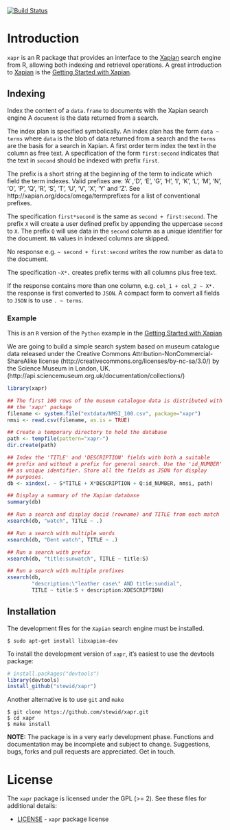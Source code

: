 [![Build Status](https://travis-ci.org/stewid/xapr.png)](https://travis-ci.org/stewid/xapr)

# Introduction

`xapr` is an R package that provides an interface to the
[Xapian](http://xapian.org/) search engine from R, allowing both
indexing and retrievel operations. A great introduction to
[Xapian](http://xapian.org/) is the
[Getting Started with Xapian](http://getting-started-with-xapian.readthedocs.org/en/latest/).

## Indexing

Index the content of a `data.frame` to documents with the Xapian
search engine A `document` is the data returned from a search.

The index plan is specified symbolically. An index plan has the form
`data ~ terms` where `data` is the blob of data returned from a search
and the `terms` are the basis for a search in Xapian. A first order
term index the text in the column as free text. A specification of the
form `first:second` indicates that the text in `second` should be
indexed with prefix `first`.

The prefix is a short string at the beginning of the term to indicate
which field the term indexes. Valid prefixes are: 'A' ,'D', 'E', 'G',
'H', 'I', 'K', 'L', 'M', 'N', 'O', 'P', 'Q', 'R', 'S', 'T', 'U', 'V',
'X', 'Y' and 'Z'. See http://xapian.org/docs/omega/termprefixes for a
list of conventional prefixes.

The specification `first*second` is the same as `second +
first:second`. The prefix `X` will create a user defined prefix by
appending the uppercase `second` to `X`. The prefix `Q` will use data
in the `second` column as a unique identifier for the document. `NA`
values in indexed columns are skipped.

No response e.g. `~ second + first:second` writes the row number as
data to the document.

The specification `~X*.` creates prefix terms with all columns plus
free text.

If the response contains more than one column, e.g. `col_1 + col_2 ~
X*.` the response is first converted to `JSON`. A compact form to
convert all fields to `JSON` is to use `. ~ terms`.

### Example

This is an `R` version of the `Python` example in the
[Getting Started with Xapian](http://getting-started-with-xapian.readthedocs.org/en/latest/practical_example/index.html)

We are going to build a simple search system based on museum catalogue
data released under the Creative Commons Attribution-NonCommercial-
ShareAlike license (http://creativecommons.org/licenses/by-nc-sa/3.0/)
by the Science Museum in London, UK.
(http://api.sciencemuseum.org.uk/documentation/collections/)

```r
library(xapr)

## The first 100 rows of the museum catalogue data is distributed with
## the 'xapr' package
filename <- system.file("extdata/NMSI_100.csv", package="xapr")
nmsi <- read.csv(filename, as.is = TRUE)

## Create a temporary directory to hold the database
path <- tempfile(pattern="xapr-")
dir.create(path)

## Index the 'TITLE' and 'DESCRIPTION' fields with both a suitable
## prefix and without a prefix for general search. Use the 'id_NUMBER'
## as unique identifier. Store all the fields as JSON for display
## purposes.
db <- xindex(. ~ S*TITLE + X*DESCRIPTION + Q:id_NUMBER, nmsi, path)

## Display a summary of the Xapian database
summary(db)

## Run a search and display docid (rowname) and TITLE from each match
xsearch(db, "watch", TITLE ~ .)

## Run a search with multiple words
xsearch(db, "Dent watch", TITLE ~ .)

## Run a search with prefix
xsearch(db, "title:sunwatch", TITLE ~ title:S)

## Run a search with multiple prefixes
xsearch(db,
        "description:\"leather case\" AND title:sundial",
        TITLE ~ title:S + description:XDESCRIPTION)
```

## Installation

The development files for the `Xapian` search engine must be
installed.

```
$ sudo apt-get install libxapian-dev
```

To install the development version of `xapr`, it's easiest to use the
devtools package:

```r
# install.packages("devtools")
library(devtools)
install_github("stewid/xapr")
```

Another alternative is to use `git` and `make`

```
$ git clone https://github.com/stewid/xapr.git
$ cd xapr
$ make install
```

**NOTE:** The package is in a very early development phase. Functions
and documentation may be incomplete and subject to
change. Suggestions, bugs, forks and pull requests are
appreciated. Get in touch.

# License

The `xapr` package is licensed under the GPL (>= 2). See these files
for additional details:

- [LICENSE](LICENSE)     - `xapr` package license
